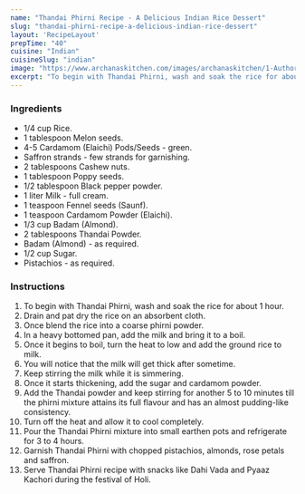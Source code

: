 ---
name: "Thandai Phirni Recipe - A Delicious Indian Rice Dessert"
slug: "thandai-phirni-recipe-a-delicious-indian-rice-dessert"
layout: 'RecipeLayout'
prepTime: "40"
cuisine: "Indian"
cuisineSlug: "indian"
image: "https://www.archanaskitchen.com/images/archanaskitchen/1-Author/Alaka_Jena/Thandai_Phirni.jpg"
excerpt: "To begin with Thandai Phirni, wash and soak the rice for about 1 hour"
---

### Ingredients

- 1/4 cup Rice.
- 1 tablespoon Melon seeds.
- 4-5 Cardamom (Elaichi) Pods/Seeds - green.
- Saffron strands - few strands for garnishing.
- 2 tablespoons Cashew nuts.
- 1 tablespoon Poppy seeds.
- 1/2 tablespoon Black pepper powder.
- 1 liter Milk - full cream.
- 1 teaspoon Fennel seeds (Saunf).
- 1 teaspoon Cardamom Powder (Elaichi).
- 1/3 cup Badam (Almond).
- 2 tablespoons Thandai Powder.
- Badam (Almond) - as required.
- 1/2 cup Sugar.
- Pistachios - as required.

### Instructions

1. To begin with Thandai Phirni, wash and soak the rice for about 1 hour.
1. Drain and pat dry the rice on an absorbent cloth.
1. Once blend the rice into a coarse phirni powder.
1. In a heavy bottomed pan, add the milk and bring it to a boil.
1. Once it begins to boil, turn the heat to low and add the ground rice to milk.
1. You will notice that the milk will get thick after sometime.
1. Keep stirring the milk while it is simmering.
1. Once it starts thickening, add the sugar and cardamom powder.
1. Add the Thandai powder and keep stirring for another 5 to 10 minutes till the phirni mixture attains its full flavour and has an almost pudding-like consistency.
1. Turn off the heat and allow it to cool completely.
1. Pour the Thandai Phirni mixture into small earthen pots and refrigerate for 3 to 4 hours.
1. Garnish Thandai Phirni with chopped pistachios, almonds, rose petals and saffron.
1. Serve Thandai Phirni recipe with snacks like Dahi Vada and Pyaaz Kachori during the festival of Holi.
